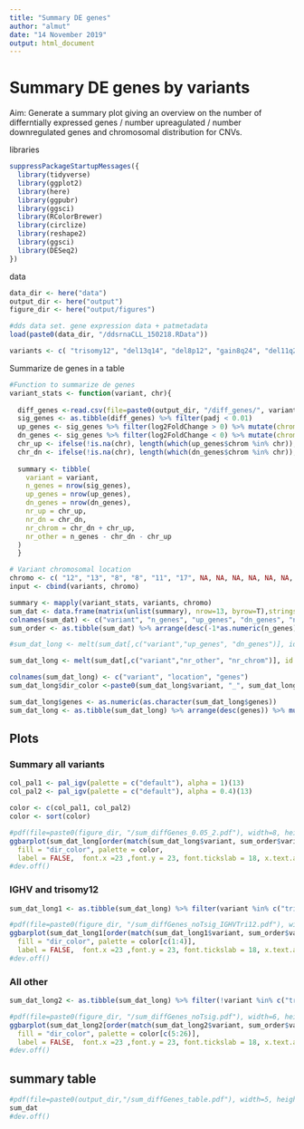 ```yaml
---
title: "Summary DE genes"
author: "almut"
date: "14 November 2019"
output: html_document
---
```

# Summary DE genes by variants

Aim: Generate a summary plot giving an overview on the number of differntially expressed genes / number upreagulated / number downregulated genes and chromosomal distribution for CNVs.


libraries
```r
suppressPackageStartupMessages({
  library(tidyverse)
  library(ggplot2)
  library(here)
  library(ggpubr)
  library(ggsci)
  library(RColorBrewer)
  library(circlize)
  library(reshape2)
  library(ggsci)
  library(DESeq2)
})
```

data
```r
data_dir <- here("data")
output_dir <- here("output")
figure_dir <- here("output/figures")

#dds data set. gene expression data + patmetadata
load(paste0(data_dir, "/ddsrnaCLL_150218.RData"))

variants <- c( "trisomy12", "del13q14", "del8p12", "gain8q24", "del11q22.3", "del17p13", "BRAF", "NOTCH1", "SF3B1","TP53", "ATM", "MED12","IGHV")

```

Summarize de genes in a table
```r
#Function to summarize de genes
variant_stats <- function(variant, chr){
  
  diff_genes <-read.csv(file=paste0(output_dir, "/diff_genes/", variant, "_diffGenes.csv"))
  sig_genes <- as.tibble(diff_genes) %>% filter(padj < 0.01) 
  up_genes <- sig_genes %>% filter(log2FoldChange > 0) %>% mutate(chrom = rowData(ddsCLL)$chromosome[which(rownames(ddsCLL) %in% X)])
  dn_genes <- sig_genes %>% filter(log2FoldChange < 0) %>% mutate(chrom = rowData(ddsCLL)$chromosome[which(rownames(ddsCLL) %in% X)])
  chr_up <- ifelse(!is.na(chr), length(which(up_genes$chrom %in% chr)), 0)
  chr_dn <- ifelse(!is.na(chr), length(which(dn_genes$chrom %in% chr)), 0)
  
  summary <- tibble(
    variant = variant,
    n_genes = nrow(sig_genes),
    up_genes = nrow(up_genes),
    dn_genes = nrow(dn_genes),
    nr_up = chr_up,
    nr_dn = chr_dn,
    nr_chrom = chr_dn + chr_up,
    nr_other = n_genes - chr_dn - chr_up
  )
  }

# Variant chromosomal location
chromo <- c( "12", "13", "8", "8", "11", "17", NA, NA, NA, NA, NA, NA, NA)
input <- cbind(variants, chromo)

summary <- mapply(variant_stats, variants, chromo)
sum_dat <- data.frame(matrix(unlist(summary), nrow=13, byrow=T),stringsAsFactors=FALSE)
colnames(sum_dat) <- c("variant", "n_genes", "up_genes", "dn_genes", "nr_up", "nr_dn", "nr_chrom", "nr_other")
sum_order <- as.tibble(sum_dat) %>% arrange(desc(-1*as.numeric(n_genes))) %>% dplyr::select(variant)

#sum_dat_long <- melt(sum_dat[,c("variant","up_genes", "dn_genes")], id.vars = c("variant")) #, variable_name = c("up_genes", "dn_genes"))

sum_dat_long <- melt(sum_dat[,c("variant","nr_other", "nr_chrom")], id.vars = c("variant")) #, variable_name = c("up_genes", "dn_genes"))

colnames(sum_dat_long) <- c("variant", "location", "genes")
sum_dat_long$dir_color <-paste0(sum_dat_long$variant, "_", sum_dat_long$location)

sum_dat_long$genes <- as.numeric(as.character(sum_dat_long$genes))
sum_dat_long <- as.tibble(sum_dat_long) %>% arrange(desc(genes)) %>% mutate(group=ifelse(variant %in% c("trisomy12", "IGHV"), 1, 2))

```

## Plots

### Summary all variants
```r
col_pal1 <- pal_igv(palette = c("default"), alpha = 1)(13)
col_pal2 <- pal_igv(palette = c("default"), alpha = 0.4)(13)

color <- c(col_pal1, col_pal2)
color <- sort(color)

#pdf(file=paste0(figure_dir, "/sum_diffGenes_0.05_2.pdf"), width=8, height=5)
ggbarplot(sum_dat_long[order(match(sum_dat_long$variant, sum_order$variant)),], "variant", "genes",
  fill = "dir_color", palette = color,
  label = FALSE,  font.x =23 ,font.y = 23, font.tickslab = 18, x.text.angle = 90, legend = "none") 
#dev.off()

```


### IGHV and trisomy12
```r

sum_dat_long1 <- as.tibble(sum_dat_long) %>% filter(variant %in% c("trisomy12", "IGHV"))

#pdf(file=paste0(figure_dir, "/sum_diffGenes_noTsig_IGHVTri12.pdf"), width=5, height=2.3)
ggbarplot(sum_dat_long1[order(match(sum_dat_long1$variant, sum_order$variant)),], "variant", "genes",
  fill = "dir_color", palette = color[c(1:4)],
  label = FALSE,  font.x =23 ,font.y = 23, font.tickslab = 18, x.text.angle = 0, legend = "none", rotate = T) 
#dev.off()


```


### All other
```r

sum_dat_long2 <- as.tibble(sum_dat_long) %>% filter(!variant %in% c("trisomy12", "IGHV"))

#pdf(file=paste0(figure_dir, "/sum_diffGenes_noTsig.pdf"), width=6, height=7.5)
ggbarplot(sum_dat_long2[order(match(sum_dat_long2$variant, sum_order$variant)),], "variant", "genes",
  fill = "dir_color", palette = color[c(5:26)],
  label = FALSE,  font.x =23 ,font.y = 23, font.tickslab = 18, x.text.angle = 0, legend = "none", rotate = T) 
#dev.off()


```

## summary table
```r
#pdf(file=paste0(output_dir,"/sum_diffGenes_table.pdf"), width=5, height=7.5)
sum_dat
#dev.off()

```
